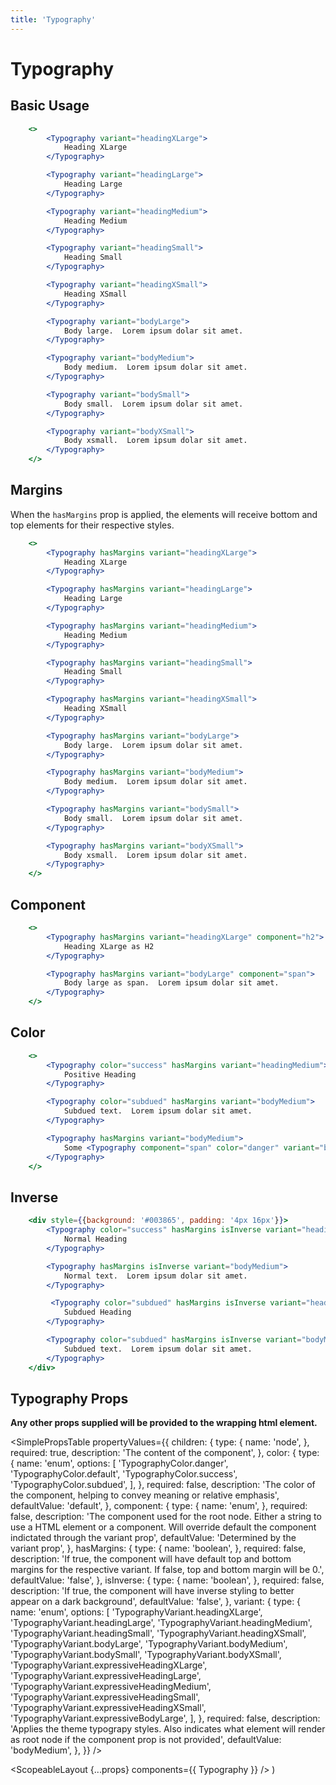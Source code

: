 ```yaml
---
title: 'Typography'
---
```



# Typography

## Basic Usage

```.jsx
    <>
        <Typography variant="headingXLarge">
            Heading XLarge
        </Typography>

        <Typography variant="headingLarge">
            Heading Large
        </Typography>

        <Typography variant="headingMedium">
            Heading Medium
        </Typography>

        <Typography variant="headingSmall">
            Heading Small
        </Typography>

        <Typography variant="headingXSmall">
            Heading XSmall
        </Typography>

        <Typography variant="bodyLarge">
            Body large.  Lorem ipsum dolar sit amet.
        </Typography>

        <Typography variant="bodyMedium">
            Body medium.  Lorem ipsum dolar sit amet.
        </Typography>

        <Typography variant="bodySmall">
            Body small.  Lorem ipsum dolar sit amet.
        </Typography>

        <Typography variant="bodyXSmall">
            Body xsmall.  Lorem ipsum dolar sit amet.
        </Typography>
    </>
```

## Margins

When the `hasMargins` prop is applied, the elements will receive bottom and top elements for their respective styles.

```.jsx
    <>
        <Typography hasMargins variant="headingXLarge">
            Heading XLarge
        </Typography>

        <Typography hasMargins variant="headingLarge">
            Heading Large
        </Typography>

        <Typography hasMargins variant="headingMedium">
            Heading Medium
        </Typography>

        <Typography hasMargins variant="headingSmall">
            Heading Small
        </Typography>

        <Typography hasMargins variant="headingXSmall">
            Heading XSmall
        </Typography>

        <Typography hasMargins variant="bodyLarge">
            Body large.  Lorem ipsum dolar sit amet.
        </Typography>

        <Typography hasMargins variant="bodyMedium">
            Body medium.  Lorem ipsum dolar sit amet.
        </Typography>

        <Typography hasMargins variant="bodySmall">
            Body small.  Lorem ipsum dolar sit amet.
        </Typography>

        <Typography hasMargins variant="bodyXSmall">
            Body xsmall.  Lorem ipsum dolar sit amet.
        </Typography>
    </>
```

## Component

```.jsx
    <>
        <Typography hasMargins variant="headingXLarge" component="h2">
            Heading XLarge as H2
        </Typography>

        <Typography hasMargins variant="bodyLarge" component="span">
            Body large as span.  Lorem ipsum dolar sit amet.
        </Typography>
    </>
```

## Color

```.jsx
    <>
        <Typography color="success" hasMargins variant="headingMedium">
            Positive Heading
        </Typography>

        <Typography color="subdued" hasMargins variant="bodyMedium">
            Subdued text.  Lorem ipsum dolar sit amet.
        </Typography>

        <Typography hasMargins variant="bodyMedium">
            Some <Typography component="span" color="danger" variant="bodyMedium"> inline negative text</Typography>. And some <strong>bold</strong> and <em>italic</em> text. Lorem ipsum dolar sit amet.
        </Typography>
    </>
```

## Inverse

```.jsx
    <div style={{background: '#003865', padding: '4px 16px'}}>
        <Typography color="success" hasMargins isInverse variant="headingMedium">
            Normal Heading
        </Typography>

        <Typography hasMargins isInverse variant="bodyMedium">
            Normal text.  Lorem ipsum dolar sit amet.
        </Typography>

         <Typography color="subdued" hasMargins isInverse variant="headingMedium">
            Subdued Heading
        </Typography>

        <Typography color="subdued" hasMargins isInverse variant="bodyMedium">
            Subdued text.  Lorem ipsum dolar sit amet.
        </Typography>
    </div>
```

## Typography Props

**Any other props supplied will be provided to the wrapping html element.**

<SimplePropsTable
  propertyValues={{
    children: {
      type: {
        name: 'node',
      },
      required: true,
      description: 'The content of the component',
    },
    color: {
      type: {
        name: 'enum',
        options: [
          'TypographyColor.danger',
          'TypographyColor.default',
          'TypographyColor.success',
          'TypographyColor.subdued',
        ],
      },
      required: false,
      description:
        'The color of the component, helping to convey meaning or relative emphasis',
      defaultValue: 'default',
    },
    component: {
      type: {
        name: 'enum',
      },
      required: false,
      description:
        'The component used for the root node. Either a string to use a HTML element or a component.  Will override default the component indictated through the variant prop',
      defaultValue: 'Determined  by the variant prop',
    },
    hasMargins: {
      type: {
        name: 'boolean',
      },
      required: false,
      description:
        'If true, the component will have default top and bottom margins for the respective variant.  If false, top and bottom margin will be 0.',
      defaultValue: 'false',
    },
    isInverse: {
      type: {
        name: 'boolean',
      },
      required: false,
      description:
        'If true, the component will have inverse styling to better appear on a dark background',
      defaultValue: 'false',
    },
    variant: {
      type: {
        name: 'enum',
        options: [
          'TypographyVariant.headingXLarge',
          'TypographyVariant.headingLarge',
          'TypographyVariant.headingMedium',
          'TypographyVariant.headingSmall',
          'TypographyVariant.headingXSmall',
          'TypographyVariant.bodyLarge',
          'TypographyVariant.bodyMedium',
          'TypographyVariant.bodySmall',
          'TypographyVariant.bodyXSmall',
          'TypographyVariant.expressiveHeadingXLarge',
          'TypographyVariant.expressiveHeadingLarge',
          'TypographyVariant.expressiveHeadingMedium',
          'TypographyVariant.expressiveHeadingSmall',
          'TypographyVariant.expressiveHeadingXSmall',
          'TypographyVariant.expressiveBodyLarge',
        ],
      },
      required: false,
      description:
        'Applies the theme typograpy styles. Also indicates what element will render as root node if the component prop is not provided',
      defaultValue: 'bodyMedium',
    },
  }}
/>

  <ScopeableLayout {...props} components={{ Typography }} />
)
